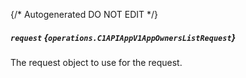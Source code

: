 {/* Autogenerated DO NOT EDIT  */}

##### `request` *{`operations.C1APIAppV1AppOwnersListRequest`}*
The request object to use for the request.

<Collapsible openLabel={Labels.showProperties} closeLabel={Labels.hideProperties}>
  <C1APIAppV1AppOwnersListRequest />
</Collapsible>


